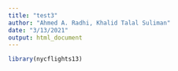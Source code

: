 ```yaml
---
title: "test3"
author: "Ahmed A. Radhi, Khalid Talal Suliman"
date: "3/13/2021"
output: html_document
---
```


```r
library(nycflights13)

```


